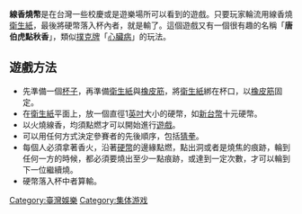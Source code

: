 {{unreferenced|time=2012-05-11T21:32:11+00:00}}
'''線香燒幣'''是在台灣一些校慶或是遊樂場所可以看到的遊戲。只要玩家輪流用線香燒[[衛生紙|衛生紙]]，最後將硬幣落入杯內者，就是輸了。這個遊戲又有一個很有趣的名稱「'''唐伯虎點秋香'''」，類似[[撲克牌|撲克牌]]「[[心臟病_(遊戲)|心臟病]]」的玩法。

== 遊戲方法 ==
*先準備一個[[杯子|杯子]]，再準備[[衛生紙|衛生紙]]與[[橡皮筋|橡皮筋]]，將[[衛生紙|衛生紙]]綁在杯口，以[[橡皮筋|橡皮筋]]固定。
*在[[衛生紙|衛生紙]]平面上，放一個直徑1[[英吋|英吋]]大小的硬幣，如[[新台幣|新台幣]]十元硬幣。
*以火燒線香，均須點燃才可以開始進行[[遊戲|遊戲]]。
*可以用任何方式決定參賽者的先後順序，包括[[猜拳|猜拳]]。
*每個人必須拿著香火，沿著[[硬幣|硬幣]]的邊緣點燃，點出洞或者是燒焦的痕跡，輪到任何一方的時候，都必須要燒出至少一點痕跡，或達到一定次數，才可以輪到下一位繼續燒。
*硬幣落入杯中者算輸。

{{entertain-stub}}
[[Category:臺灣娛樂|Category:臺灣娛樂]]
[[Category:集体游戏|Category:集体游戏]]